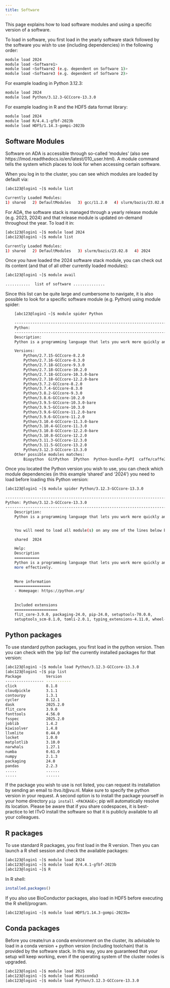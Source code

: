 ```yaml
---
title: Software
---
```


This page explains how to load software modules and using a specific version of a software.

To load in software, you first load in the yearly software stack followed by the software you wish to use (including dependencies) in the following order:

```sh
module load 2024
module load <Software1>
module load <Software2 (e.g. dependent on Software 1)>
module load <Software3 (e.g. dependent of Software 2)>
```

For example loading in Python 3.12.3:
```sh
module load 2024
module load Python/3.12.3-GCCcore-13.3.0
```

For example loading in R and the HDF5 data format library:
```sh
module load 2024
module load R/4.4.1-gfbf-2023b
module load HDF5/1.14.3-gompi-2023b
```

## Software Modules

Software on ADA is accessible through so-called 'modules' (also see https://lmod.readthedocs.io/en/latest/010_user.html). A module command tells the system which places to look for when accessing certain software. 

When you log in to the cluster, you can see which modules are loaded by default via:
```sh
[abc123@login1 ~]$ module list

Currently Loaded Modules:
1) shared   2) DefaultModules   3) gcc/11.2.0   4) slurm/bazis/23.02.8
```

For ADA, the software stack is managed through a yearly release module (e.g. 2023, 2024) and that release module is updated on-demand throughout the year. To load it in:
```sh
[abc123@login1 ~]$ module load 2024
[abc123@login1 ~]$ module list

Currently Loaded Modules:
1) shared   2) DefaultModules   3) slurm/bazis/23.02.8   4) 2024
```

Once you have loaded the 2024 software stack module, you can check out its content (and that of all other currently loaded modules):
```sh
[abc123@login1 ~]$ module avail

...........  list of software ..............
```

Since this list can be quite large and cumbersome to navigate, it is also possible to look for a specific software module (e.g. Python) using module spider:
```sh
    [abc123@login1 ~]$ module spider Python

    -----------------------------------------------------------------------------------------------------------------------
    Python:
    -----------------------------------------------------------------------------------------------------------------------
    Description:
    Python is a programming language that lets you work more quickly and integrate your systems more effectively.

    Versions:
        Python/2.7.15-GCCcore-8.2.0
        Python/2.7.16-GCCcore-8.3.0
        Python/2.7.18-GCCcore-9.3.0
        Python/2.7.18-GCCcore-10.2.0
        Python/2.7.18-GCCcore-10.3.0-bare
        Python/2.7.18-GCCcore-12.2.0-bare
        Python/3.7.2-GCCcore-8.2.0
        Python/3.7.4-GCCcore-8.3.0
        Python/3.8.2-GCCcore-9.3.0
        Python/3.8.6-GCCcore-10.2.0
        Python/3.9.5-GCCcore-10.3.0-bare
        Python/3.9.5-GCCcore-10.3.0
        Python/3.9.6-GCCcore-11.2.0-bare
        Python/3.9.6-GCCcore-11.2.0
        Python/3.10.4-GCCcore-11.3.0-bare
        Python/3.10.4-GCCcore-11.3.0
        Python/3.10.8-GCCcore-12.2.0-bare
        Python/3.10.8-GCCcore-12.2.0
        Python/3.11.3-GCCcore-12.3.0
        Python/3.11.5-GCCcore-13.2.0
        Python/3.12.3-GCCcore-13.3.0
    Other possible modules matches:
        Biopython  GitPython  IPython  Python-bundle-PyPI  caffe/caffe2/python2.7/gpu  flatbuffers-python  keras/python2.7  ...
```

Once you located the Python version you wish to use, you can check which module dependencies (in this example 'shared' and '2024') you need to load before loading this Python version:
```sh
[abc123@login1 ~]$ module spider Python/3.12.3-GCCcore-13.3.0

-----------------------------------------------------------------------------------------------------------------------
Python: Python/3.12.3-GCCcore-13.3.0
-----------------------------------------------------------------------------------------------------------------------
    Description:
    Python is a programming language that lets you work more quickly and integrate your systems more effectively.


    You will need to load all module(s) on any one of the lines below before the "Python/3.12.3-GCCcore-13.3.0" module is available to load.

    shared  2024

    Help:
    Description
    ===========
    Python is a programming language that lets you work more quickly and integrate your systems
    more effectively.
    
    
    More information
    ================
    - Homepage: https://python.org/
    
    
    Included extensions
    ===================
    flit_core-3.9.0, packaging-24.0, pip-24.0, setuptools-70.0.0,
    setuptools_scm-8.1.0, tomli-2.0.1, typing_extensions-4.11.0, wheel-0.43.0
```

## Python packages

To use standard python packages, you first load in the python version. Then you can check with the 'pip list' the currently installed packages for that version:
```sh
[abc123@login1 ~]$ module load Python/3.12.3-GCCcore-13.3.0
[abc123@login1 ~]$ pip list
Package           Version
----------------- -----------
click             8.1.8
cloudpickle       3.1.1
contourpy         1.3.1
cycler            0.12.1
dask              2025.2.0
flit_core         3.9.0
fonttools         4.56.0
fsspec            2025.2.0
joblib            1.4.2
kiwisolver        1.4.8
llvmlite          0.44.0
locket            1.0.0
matplotlib        3.10.0
narwhals          1.27.1
numba             0.61.0
numpy             2.1.3
packaging         24.0
pandas            2.2.3
.....             ......
.....             ......
```

If the package you wish to use is not listed, you can request its installation by sending an email to itvo.it@vu.nl. Make sure to specify the python version in your request. 
A second option is to install the package yourself in your home directory `pip install <PACKAGE>`; pip will automatically resolve its location. Please be aware that if you share codespaces, it is best-practice to let ITvO install the software so that it is publicly available to all your colleagues. 

## R packages

To use standard R packages, you first load in the R version. Then you can launch a R shell session and check the available packages:
```sh
[abc123@login1 ~]$ module load 2024
[abc123@login1 ~]$ module load R/4.4.1-gfbf-2023b
[abc123@login1 ~]$ R
```

In R shell:
```R
installed.packages()
```

If you also use BioConductor packages, also load in HDF5 before executing the R shell/program.
```sh
[abc123@login1 ~]$ module load HDF5/1.14.3-gompi-2023b=
```

## Conda packages

Before you create/run a conda environment on the cluster, its advisable to load in a conda version + python version (including toolchain) that is provided by the software stack. In this way, you are guaranteed that your setup will keep working, even if the operating system of the cluster nodes is upgraded. 

```sh
[abc123@login1 ~]$ module load 2025
[abc123@login1 ~]$ module load Miniconda3
[abc123@login1 ~]$ module load Python/3.12.3-GCCcore-13.3.0
```